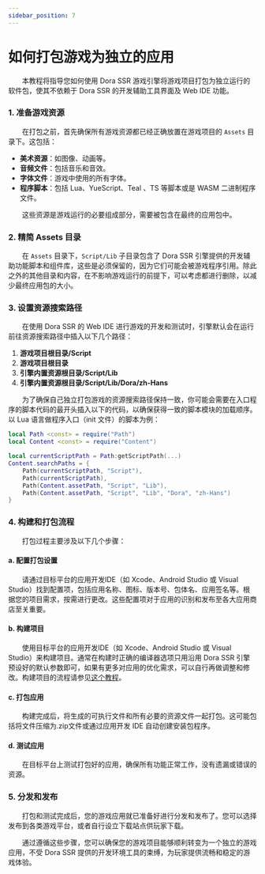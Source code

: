 ```yaml
---
sidebar_position: 7
---
```



# 如何打包游戏为独立的应用

&emsp;&emsp;本教程将指导您如何使用 Dora SSR 游戏引擎将游戏项目打包为独立运行的软件包，使其不依赖于 Dora SSR 的开发辅助工具界面及 Web IDE 功能。

### 1. 准备游戏资源

&emsp;&emsp;在打包之前，首先确保所有游戏资源都已经正确放置在游戏项目的 `Assets` 目录下。这包括：

- **美术资源**：如图像、动画等。
- **音频文件**：包括音乐和音效。
- **字体文件**：游戏中使用的所有字体。
- **程序脚本**：包括 Lua、YueScript、Teal 、TS 等脚本或是 WASM 二进制程序文件。

&emsp;&emsp;这些资源是游戏运行的必要组成部分，需要被包含在最终的应用包中。

### 2. 精简 Assets 目录

&emsp;&emsp;在 `Assets` 目录下，`Script/Lib` 子目录包含了 Dora SSR 引擎提供的开发辅助功能脚本和组件库，这些是必须保留的，因为它们可能会被游戏程序引用。除此之外的其他目录和内容，在不影响游戏运行的前提下，可以考虑都进行删除，以减少最终应用包的大小。

### 3. 设置资源搜索路径

&emsp;&emsp;在使用 Dora SSR 的 Web IDE 进行游戏的开发和测试时，引擎默认会在运行前往资源搜索路径中插入以下几个路径：

1. **游戏项目根目录/Script**
2. **游戏项目根目录**
3. **引擎内置资源根目录/Script/Lib**
4. **引擎内置资源根目录/Script/Lib/Dora/zh-Hans**

&emsp;&emsp;为了确保自己独立打包游戏的资源搜索路径保持一致，你可能会需要在入口程序的脚本代码的最开头插入以下的代码，以确保获得一致的脚本模块的加载顺序。以 Lua 语言做程序入口（init 文件）的脚本为例：

```lua title="init.lua"
local Path <const> = require("Path")
local Content <const> = require("Content")

local currentScriptPath = Path:getScriptPath(...)
Content.searchPaths = {
	Path(currentScriptPath, "Script"),
	Path(currentScriptPath),
	Path(Content.assetPath, "Script", "Lib"),
	Path(Content.assetPath, "Script", "Lib", "Dora", "zh-Hans")
}
```

### 4. 构建和打包流程

&emsp;&emsp;打包过程主要涉及以下几个步骤：

#### a. 配置打包设置
&emsp;&emsp;请通过目标平台的应用开发IDE（如 Xcode、Android Studio 或 Visual Studio）找到配置项，包括应用名称、图标、版本号、包体名、应用签名等。根据您的项目需求，按需进行更改。这些配置项对于应用的识别和发布至各大应用商店至关重要。

#### b. 构建项目
&emsp;&emsp;使用目标平台的应用开发IDE（如 Xcode、Android Studio 或 Visual Studio）来构建项目。通常在构建时正确的编译器选项只用沿用 Dora SSR 引擎预设好的默认参数即可，如果有更多对应用的优化需求，可以自行再做调整和修改。构建项目的流程请参见[这个教程](/docs/tutorial/dev-configuration)。

#### c. 打包应用
&emsp;&emsp;构建完成后，将生成的可执行文件和所有必要的资源文件一起打包。这可能包括将文件压缩为.zip文件或通过应用开发 IDE 自动创建安装包程序。

#### d. 测试应用
&emsp;&emsp;在目标平台上测试打包好的应用，确保所有功能正常工作，没有遗漏或错误的资源。

### 5. 分发和发布

&emsp;&emsp;打包和测试完成后，您的游戏应用就已准备好进行分发和发布了。您可以选择发布到各类游戏平台，或者自行设立下载站点供玩家下载。

&emsp;&emsp;通过遵循这些步骤，您可以确保您的游戏项目能够顺利转变为一个独立的游戏应用，不受 Dora SSR 提供的开发环境工具的束缚，为玩家提供流畅和稳定的游戏体验。
